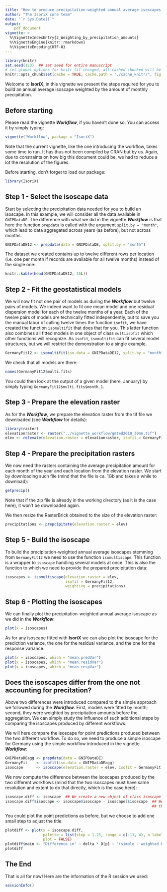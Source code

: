 ```yaml
---
title: "How to produce precipitation-weighted annual average isoscapes in IsoriX?"
author: "The IsoriX core team"
date: "`r Sys.Date()`"
output:
    pdf_document
vignette: >
  %\VignetteIndexEntry{2_Weighting_by_precipitation_amounts}
  %\VignetteEngine{knitr::rmarkdown}
  %\VignetteEncoding{UTF-8}
---
```


```r
library(knitr)
set.seed(123)  ## set seed for entire manuscript
# set global options for knitr (if changed, all cashed chunked will be rerun!)
knitr::opts_chunk$set(cache = TRUE, cache.path = "./cache_knitr/", fig.path = "./fig_knitr/", global.par = TRUE, width = "\\linewidth", fig.align = "center", dev = "CairoPNG", dpi = 500) # use dpi=100 for small pdfs
```

Welcome to __IsoriX__, in this vignette we present the steps required for you to build an annual average isoscape weighted by the amount of monthly precipitation.

## Before starting

Please read the vignette ___Workflow___, if you haven't done so. You can access it by simply typing:

```r
vignette("Workflow", package = "IsoriX")
```

Note that the current vignette, like the one introducing the workflow, takes some time to run. It has thus not been compiled by CRAN but by us. Again, due to constraints on how big this document could be, we had to reduce a lot the resolution of the figures.

Before starting, don't forget to load our package:

```r
library(IsoriX)
```

## Step 1 - Select the isoscape data

Start by selecting the precipitation data needed for you to build an isoscape. In this example, we will consider all the data available in `GNIPDataDE`. The difference with what we did in the vignette ___Workflow___ is that here the function `prepdata` is called with the argument `split.by = "month"`, which lead to data aggregated across years (as before), but not across months.

```r
GNIPDataDE12 <- prepdata(data = GNIPDataDE, split.by = "month")
```

The dataset we created contains up to twelve different rows per location (i.e. one per month if records are available for all twelve months) instead of the single one:

```r
knitr::kable(head(GNIPDataDE12, 15L))
```


## Step 2 - Fit the geostatistical models

We will now fit not one pair of models as during the ___Workflow___ but twelve pairs of models. We indeed want to fit one mean model and one residual dispersion model for each of the twelve months of a year. Each of the twelve pairs of models are technically fitted independently, but to save you the manual labor of calling twelve times the function `isofit`, we have created the function `isomultifit` that does that for you. This latter function also combines all fitted models in one object of class `multiisofit` which other functions will recognize. As `isofit`, `isomultifit` can fit several model structures, but we will restrict the demonstration to a single example.

```r
GermanyFit12 <- isomultifit(iso.data = GNIPDataDE12, split.by = "month")
```

We check that all models are there:
```r
names(GermanyFit12$multi.fits)
```

You could then look at the output of a given model (here, January) by simply typing ```GermanyFit12$multi.fits$month_1```.


## Step 3 - Prepare the elevation raster

As for the ___Workflow___, we prepare the elevation raster from the tif file we downloaded (see  ___Workflow___ for details):

```r
library(raster)
elevationraster <- raster("../vignette_workflow/gmted2010_30mn.tif")
elev <- relevate(elevation.raster = elevationraster, isofit = GermanyFit12)
```


## Step 4 - Prepare the precipitation rasters

We now need the rasters containing the average precipitation amount for each month of the year and each location from the elevation raster. We start by downloading such file (mind that the file is ca. 1Gb and takes a while to download):

```r
getprecip()
```

Note that if the zip file is already in the working directory (as it is the case here), it won't be downloaded again.

We then resize the RasterBrick obtained to the size of the elevation raster:

```r
precipitations <- prepcipitate(elevation.raster = elev)
```


## Step 5 - Build the isoscape

To build the precipitation-weighted annual average isoscapes stemming from `GermanyFit12` we need to use the function `isomultiscape`. This function is a wrapper to `isoscape` handling several models at once. This is also the function to which we need to provide the prepared precipitation data:

```r
isoscapes <- isomultiscape(elevation.raster = elev,
                           isofit = GermanyFit12,
                           weighting = precipitations)
```

\newpage

## Step 6 - Plotting the isoscapes

We can finally plot the precipitation-weighted annual average isoscape as we did in the ___Workflow___:

```r
plot(x = isoscapes)
```

As for any isoscape fitted with __IsoriX__ we can also plot the isoscape for the prediction variance, the one for the residual variance, and the one for the response variance:

```r
plot(x = isoscapes, which = "mean.predVar")
plot(x = isoscapes, which = "mean.residVar")
plot(x = isoscapes, which = "mean.respVar")
```


## Does the isoscapes differ from the one not accounting for precitation?

Above two differences were introduced compared to the simple approach we followed during the ___Workflow___. First, models were fitted by month; second, they were weighted by precipitation amounts before the aggregation. We can simply study the influence of such additional steps by comparing the isoscapes produced by different workflows.

We will here compare the isoscape for point predictions produced between the two different workflow. To do so, we need to produce a simple isoscape for Germany using the simple workflow introduced in the vignette ___Workflow___:

```r
GNIPDataDEagg <- prepdata(data = GNIPDataDE)
GermanyFit    <- isofit(iso.data = GNIPDataDEagg)
isoscape      <- isoscape(elevation.raster = elev, isofit = GermanyFit)
```

We now compute the difference between the isoscapes produced by the two different workflows (mind that the two isoscapes must have same resolution and extent to do that directly, which is the case here):

```r
isoscape.diff <- isoscape  ## We create a new object of class isoscape
isoscape.diff$isoscape <- isoscape$isoscape - isoscapes$isoscape  ## We replace the isoscape by 
                                                                  ## the difference in isoscapes
```

You could plot the point predictions as before, but we choose to add one small step to adjust the title:

```r
plotdiff <- plot(x = isoscape.diff,
                 palette = list(step = 1.25, range = c(-11, 4), n.labels = Inf),
                 plot = FALSE)
plotdiff$main <- "Difference in" ~ delta * D[p] ~ "(simple - weighted by monthly precipitation amounts)"
plotdiff
```

\newpage

## The End

That is all for now! Here are the information of the R session we used:

```r
sessionInfo()
```

